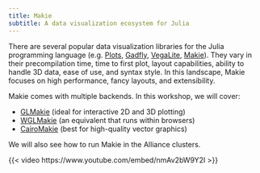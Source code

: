 ```yaml
---
title: Makie
subtitle: A data visualization ecosystem for Julia
---
```


:::{.def}

There are several popular data visualization libraries for the Julia programming language (e.g. [Plots](https://github.com/JuliaPlots/Plots.jl), [Gadfly](https://github.com/GiovineItalia/Gadfly.jl), [VegaLite](https://github.com/queryverse/VegaLite.jl), [Makie](https://github.com/MakieOrg/Makie.jl)). They vary in their precompilation time, time to first plot, layout capabilities, ability to handle 3D data, ease of use, and syntax style. In this landscape, Makie focuses on high performance, fancy layouts, and extensibility.

Makie comes with multiple backends. In this workshop, we will cover:

- [GLMakie](https://docs.makie.org/stable/documentation/backends/glmakie/) (ideal for interactive 2D and 3D plotting)
- [WGLMakie](https://docs.makie.org/stable/documentation/backends/wglmakie/) (an equivalent that runs within browsers)
- [CairoMakie](https://docs.makie.org/stable/documentation/backends/cairomakie/) (best for high-quality vector graphics)

We will also see how to run Makie in the Alliance clusters.

:::

{{< video https://www.youtube.com/embed/nmAv2bW9Y2I >}}

<!-- <br> -->
<!-- <script src="https://giscus.app/client.js" -->
<!-- data-repo="WestDRI/arc-training" -->
<!-- data-repo-id="R_kgDOIk69QA" -->
<!-- data-category-id="DIC_kwDOIk69QM4CS9oA" -->
<!-- data-mapping="url" -->
<!-- data-strict="1" -->
<!-- data-reactions-enabled="0" -->
<!-- data-emit-metadata="0" -->
<!-- data-input-position="bottom" -->
<!-- data-theme="preferred_color_scheme" -->
<!-- data-lang="en" -->
<!-- crossorigin="anonymous" -->
<!-- async> -->
<!-- </script> -->

